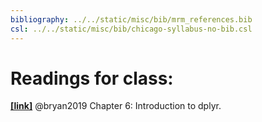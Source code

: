 ```yaml
---
bibliography: ../../static/misc/bib/mrm_references.bib
csl: ../../static/misc/bib/chicago-syllabus-no-bib.csl
---
```


# Readings for class:
[**[link]**](https://stat545.com/dplyr-intro.html) @bryan2019 Chapter 6: Introduction to dplyr.



